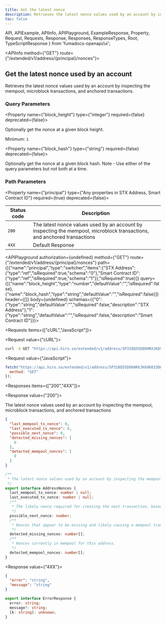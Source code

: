```yaml
---
title: Get the latest nonce
description: Retrieves the latest nonce values used by an account by inspecting the mempool and anchored transactions.
toc: false
---
```


  API,
  APIExample,
  APIInfo,
  APIPlayground,
  ExampleResponse,
  Property,
  Request,
  Requests,
  Response,
  Responses,
  ResponseTypes,
  Root,
  TypeScriptResponse
} from 'fumadocs-openapi/ui';

<Root baseUrl="https://api.hiro.so">

<API>

<APIInfo method={"GET"} route={"/extended/v1/address/{principal}/nonces"}>

## Get the latest nonce used by an account

Retrieves the latest nonce values used by an account by inspecting the mempool, microblock transactions, and anchored transactions.

### Query Parameters

<Property name={"block_height"} type={"integer"} required={false} deprecated={false}>

Optionally get the nonce at a given block height.

<span>Minimum: `1`</span>

</Property>

<Property name={"block_hash"} type={"string"} required={false} deprecated={false}>

Optionally get the nonce at a given block hash. Note - Use either of the query parameters but not both at a time.

</Property>

### Path Parameters

<Property name={"principal"} type={"Any properties in STX Address, Smart Contract ID"} required={true} deprecated={false}>

</Property>

| Status code | Description |
| ----------- | ----------- |
| `200` | The latest nonce values used by an account by inspecting the mempool, microblock transactions, and anchored transactions |
| `4XX` | Default Response |

<APIPlayground authorization={undefined} method={"GET"} route={"/extended/v1/address/{principal}/nonces"} path={[{"name":"principal","type":"switcher","items":{"STX Address":{"type":"ref","isRequired":true,"schema":"0"},"Smart Contract ID":{"type":"ref","isRequired":true,"schema":"1"}},"isRequired":true}]} query={[{"name":"block_height","type":"number","defaultValue":"","isRequired":false},{"name":"block_hash","type":"string","defaultValue":"","isRequired":false}]} header={[]} body={undefined} schemas={{"0":{"type":"string","defaultValue":"","isRequired":false,"description":"STX Address"},"1":{"type":"string","defaultValue":"","isRequired":false,"description":"Smart Contract ID"}}}>

</APIPlayground>

</APIInfo>

<APIExample>

<Requests items={["cURL","JavaScript"]}>

<Request value={"cURL"}>

```bash
curl -X GET "https://api.hiro.so/extended/v1/address/SP318Q55DEKHRXJK696033DQN5C54D9K2EE6DHRWP/nonces?block_height=1&block_hash=string"
```

</Request>

<Request value={"JavaScript"}>

```js
fetch("https://api.hiro.so/extended/v1/address/SP318Q55DEKHRXJK696033DQN5C54D9K2EE6DHRWP/nonces?block_height=1&block_hash=string", {
  method: "GET"
});
```

</Request>

</Requests>

<Responses items={["200","4XX"]}>

<Response value={"200"}>

The latest nonce values used by an account by inspecting the mempool, microblock transactions, and anchored transactions

<ResponseTypes>

<ExampleResponse>

```json
{
  "last_mempool_tx_nonce": 0,
  "last_executed_tx_nonce": 0,
  "possible_next_nonce": 0,
  "detected_missing_nonces": [
    0
  ],
  "detected_mempool_nonces": [
    0
  ]
}
```

</ExampleResponse>

<TypeScriptResponse>

```ts
/**
 * The latest nonce values used by an account by inspecting the mempool, microblock transactions, and anchored transactions
 */
export interface AddressNonces {
  last_mempool_tx_nonce: number | null;
  last_executed_tx_nonce: number | null;
  /**
   * The likely nonce required for creating the next transaction, based on the last nonces seen by the API. This can be incorrect if the API's mempool or transactions aren't fully synchronized, even by a small amount, or if a previous transaction is still propagating through the Stacks blockchain network when this endpoint is called.
   */
  possible_next_nonce: number;
  /**
   * Nonces that appear to be missing and likely causing a mempool transaction to be stuck.
   */
  detected_missing_nonces: number[];
  /**
   * Nonces currently in mempool for this address.
   */
  detected_mempool_nonces: number[];
}
```

</TypeScriptResponse>

</ResponseTypes>

</Response>

<Response value={"4XX"}>

<ResponseTypes>

<ExampleResponse>

```json
{
  "error": "string",
  "message": "string"
}
```

</ExampleResponse>

<TypeScriptResponse>

```ts
export interface ErrorResponse {
  error: string;
  message?: string;
  [k: string]: unknown;
}
```

</TypeScriptResponse>

</ResponseTypes>

</Response>

</Responses>

</APIExample>

</API>

</Root>
